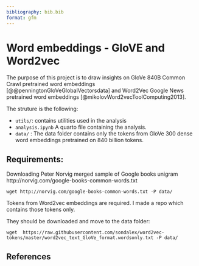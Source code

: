 ```yaml
---
bibliography: bib.bib
format: gfm
---
```

# Word embeddings - GloVE and Word2vec

The purpose of this project is to draw insights on 
GloVe 840B Common Crawl pretrained word embeddings [@@penningtonGloVeGlobalVectorsdata] and
Word2Vec Google News pretrained word embeddings [@mikolovWord2vecToolComputing2013].

The struture is the following:

* `utils/`: contains utilities used in the analysis
* `analysis.ipynb` A quarto file containing the analysis. 
* `data/` : The data folder contains only the tokens from GloVe 300 dense word embeddings pretrained on 840 billion tokens. 

## Requirements:

Downloading Peter Norvig merged sample of Google
books unigram http://norvig.com/google-books-common-words.txt

```console
wget http://norvig.com/google-books-common-words.txt -P data/
```

Tokens from Word2vec embeddings are required.
I made a repo which contains those tokens only.

They should be downloaded and move to the data folder:

```console
wget  https://raw.githubusercontent.com/sondalex/word2vec-tokens/master/word2vec_text_GloVe_format.wordsonly.txt -P data/
```

## References


